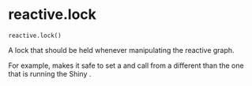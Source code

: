 # reactive.lock { #shiny.reactive.lock }

`reactive.lock()`

A lock that should be held whenever manipulating the reactive graph.

For example, [](:func:`~shiny.reactive.lock`) makes it safe to set a [](:class:`~reactive.Value`) and call
[](:func:`~shiny.reactive.flush`) from a different [](:class:`~asyncio.Task`) than the one that
is running the Shiny [](:class:`~shiny.Session`).
